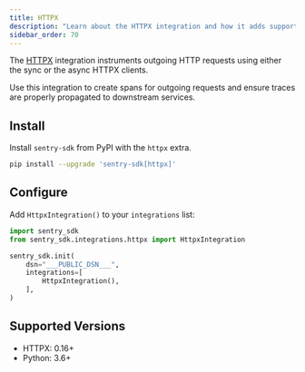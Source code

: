```yaml
---
title: HTTPX
description: "Learn about the HTTPX integration and how it adds support for the HTTPX HTTP client."
sidebar_order: 70
---
```


The [HTTPX](https://www.python-httpx.org/) integration instruments outgoing HTTP requests using either the sync or the async HTTPX clients.

Use this integration to create spans for outgoing requests and ensure traces are properly propagated to downstream services.

## Install

Install `sentry-sdk` from PyPI with the `httpx` extra.

```bash
pip install --upgrade 'sentry-sdk[httpx]'
```

## Configure

Add `HttpxIntegration()` to your `integrations` list:

```python
import sentry_sdk
from sentry_sdk.integrations.httpx import HttpxIntegration

sentry_sdk.init(
    dsn="___PUBLIC_DSN___",
    integrations=[
        HttpxIntegration(),
    ],
)
```

## Supported Versions

- HTTPX: 0.16+
- Python: 3.6+
